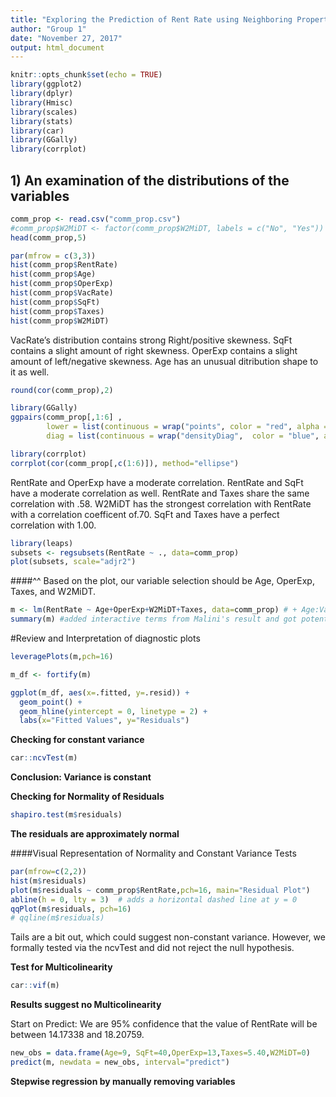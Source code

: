 ```yaml
---
title: "Exploring the Prediction of Rent Rate using Neighboring Properties Data"
author: "Group 1"
date: "November 27, 2017"
output: html_document
---
```


```r
knitr::opts_chunk$set(echo = TRUE)
library(ggplot2)
library(dplyr)
library(Hmisc)
library(scales)
library(stats)
library(car)
library(GGally)
library(corrplot)
```

## 1) An examination of the distributions of the variables
```r
comm_prop <- read.csv("comm_prop.csv")
#comm_prop$W2MiDT <- factor(comm_prop$W2MiDT, labels = c("No", "Yes"))
head(comm_prop,5)
```



```r
par(mfrow = c(3,3))
hist(comm_prop$RentRate)
hist(comm_prop$Age)
hist(comm_prop$OperExp)
hist(comm_prop$VacRate)
hist(comm_prop$SqFt)
hist(comm_prop$Taxes)
hist(comm_prop$W2MiDT)

```

VacRate's distribution contains strong Right/positive skewness. SqFt contains a slight amount of 
right skewness. OperExp contains a slight amount of left/negative skewness. Age has an unusual 
ditribution shape to it as well.


```r
round(cor(comm_prop),2)
```

```r
library(GGally)
ggpairs(comm_prop[,1:6] , 
        lower = list(continuous = wrap("points", color = "red", alpha = 0.5)), 
        diag = list(continuous = wrap("densityDiag",  color = "blue", alpha = 0.5)))
```

```r
library(corrplot)
corrplot(cor(comm_prop[,c(1:6)]), method="ellipse")
```

RentRate and OperExp have a moderate correlation. RentRate and SqFt have a moderate correlation as well.
RentRate and Taxes share the same correlation with .58. W2MiDT has the strongest 
correlation with RentRate with a correlation coefficent of.70. SqFt and Taxes have a perfect correlation
with 1.00.


```r
library(leaps)
subsets <- regsubsets(RentRate ~ ., data=comm_prop)
plot(subsets, scale="adjr2")

```

####^^ Based on the plot, our variable selection should be Age, OperExp, Taxes, and W2MiDT.

```r
m <- lm(RentRate ~ Age+OperExp+W2MiDT+Taxes, data=comm_prop) # + Age:VacRate + OperExp:W2MiDT + SqFt:W2MiDT, data=comm_prop)
summary(m) #added interactive terms from Malini's result and got potentially more accurate model

```
#Review and Interpretation of diagnostic plots
```r
leveragePlots(m,pch=16)
```

```r
m_df <- fortify(m)

ggplot(m_df, aes(x=.fitted, y=.resid)) +
  geom_point() +
  geom_hline(yintercept = 0, linetype = 2) +
  labs(x="Fitted Values", y="Residuals")
```

**Checking for constant variance**
```r
car::ncvTest(m)

```

**Conclusion: Variance is constant**  

**Checking for Normality of Residuals**
```r
shapiro.test(m$residuals)

```

**The residuals are approximately normal**

####Visual Representation of Normality and Constant Variance Tests
```r
par(mfrow=c(2,2))
hist(m$residuals)
plot(m$residuals ~ comm_prop$RentRate,pch=16, main="Residual Plot")
abline(h = 0, lty = 3)  # adds a horizontal dashed line at y = 0
qqPlot(m$residuals, pch=16)
# qqline(m$residuals)
```

Tails are a bit out, which could suggest non-constant variance. However, we formally tested via the
ncvTest and did not reject the null hypothesis.

**Test for Multicolinearity**
```r
car::vif(m)

```

**Results suggest no Multicolinearity**

Start on Predict: We are 95% confidence that the value of RentRate will be between 
14.17338 and 18.20759.
```r
new_obs = data.frame(Age=9, SqFt=40,OperExp=13,Taxes=5.40,W2MiDT=0)
predict(m, newdata = new_obs, interval="predict")
```


**Stepwise regression by manually removing variables **



